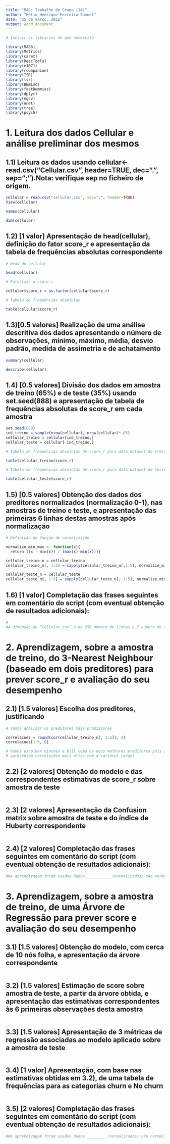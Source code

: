 --- 
title: "MAS: Trabalho de Grupo (14)"
author: "Hélio Henrique Ferreira Samuel"
date: "25 de março, 2022"
output: word_document
---

```{r}
# Incluir as libraries de que necessita

library(MASS)
library(Metrics)
library(caret)
library(DescTools)
library(e1071)
library(rcompanion)
library(ISR)
library(lsr)
library(BBmisc)
library(fastDummies)
library(dplyr)
library(mgcv)
library(nnet)
library(tree)
library(psych)
```

# 1.	Leitura dos dados Cellular e análise preliminar dos mesmos  

## 1.1) Leitura os dados usando cellular<-read.csv("Cellular.csv", header=TRUE, dec=".", sep=";").Nota: verifique sep no ficheiro de origem.  

```{r}
cellular = read.csv("cellular.csv", sep=";", header=TRUE)
View(cellular)

names(cellular)

dim(cellular)

```

## 1.2) [1 valor] Apresentação de head(cellular), definição do fator score_r e apresentação da tabela de frequências absolutas correspondente

```{r}
# Head do cellular

head(cellular)

# Fatorizar o score_r

cellular$score_r = as.factor(cellular$score_r)

# Tabela de frequências absolutas

table(cellular$score_r)

```

## 1.3)[0.5 valores] Realização de uma análise descritiva dos dados apresentando o número de observações, mínimo, máximo, média, desvio padrão, medida de assimetria e de achatamento

```{r}
summary(cellular)

describe(cellular)

```

## 1.4) [0.5 valores] Divisão dos dados em amostra de treino (65%) e de teste (35%) usando set.seed(888) e apresentação de tabela de frequências absolutas de score_r em cada amostra

```{r}
set.seed(888)
ind_treino = sample(nrow(cellular), nrow(cellular)*.65)
cellular_treino = cellular[ind_treino,]
cellular_teste = cellular[-ind_treino,]

# Tabela de frequências absolutas de score_r para data dataset de treino

table(cellular_treino$score_r)

# Tabela de frequências absolutas de score_r para data dataset de teste

table(cellular_teste$score_r)

```

## 1.5)	[0.5 valores] Obtenção dos dados dos preditores normalizados (normalização 0-1), nas amostras de treino e teste, e apresentação das primeiras 6 linhas destas amostras após normalização

```{r}
# Definição da função de normalização

normalize_min_max <- function(x){
  return ((x - min(x)) / (max(x)-min(x)))}

cellular_treino_n = cellular_treino 
cellular_treino_n[, 1:5] = sapply(cellular_treino_n[,1:5], normalize_min_max)

cellular_teste_n = cellular_teste
cellular_teste_n[, 1:5] = sapply(cellular_teste_n[, 1:5], normalize_min_max)
```

## 1.6) [1 valor] Completação das frases seguintes em comentário do script (com eventual obtenção de resultados adicionais): 

```{r}

#
#A dimensão de “Cellular.csv” é de 250 número de linhas e 7 número de colunas; na amostra original encontram-se 200 casos com score_r=”No churn” e no conjunto de teste esta categoria corresponde a 85.23 % das observações

```

# 2. Aprendizagem, sobre a amostra de treino, do 3-Nearest Neighbour (baseado em dois preditores) para prever score_r e avaliação do seu desempenho
## 2.1) [1.5 valores] Escolha dos preditores, justificando

```{r}

# Vamos analisar os preditores mais promissores

correlacoes = round(cor(cellular_treino_n[, 1:6]), 2)
correlacoes[1:5, 6]

# Vamos escolher minutes e bill como os dois melhores preditores pois são os que
# apresentam correlações mais altas com a variável target

```

## 2.2) [2 valores] Obtenção do modelo e das correspondentes estimativas de score_r sobre amostra de teste

```{r}



```
## 2.3) [2 valores] Apresentação da Confusion matrix sobre amostra de teste e do índice de Huberty correspondente

```{r}

```
## 2.4) [2 valores] Completação das frases seguintes em comentário do script (com eventual obtenção de resultados adicionais): 

```{r}

#Na aprendizagem foram usados dados ___________(normalizados/ não normalizados); as observações mais próximas da primeira observação do conjunto de teste são______________ (números das observações); a probabilidade da última observação do conjunto de teste pertencer à classe alvo “No churn”, estimada pelo modelo, é__________________; segundo os resultados estimados, o churn dos clientes na amostra de teste será _______________%.

```

# 3. Aprendizagem, sobre a amostra de treino, de uma Árvore de Regressão para prever score e avaliação do seu desempenho
## 3.1) [1.5 valores] Obtenção do modelo, com cerca de 10 nós folha, e apresentação da árvore correspondente

```{r}


```

## 3.2) [1.5 valores] Estimação de score sobre amostra de teste, a partir da árvore obtida, e apresentação das estimativas correspondentes às 6 primeiras observações desta amostra

```{r}


```

## 3.3) [1.5 valores] Apresentação de 3 métricas de regressão associadas ao modelo aplicado sobre a amostra de teste

```{r}

```

## 3.4) [1 valor] Apresentação, com base nas estimativas obtidas em 3.2), de uma tabela de frequências para as categorias churn  e  No churn

```{r}

```

## 3.5) [2 valores] Completação das frases seguintes em comentário do script (com eventual obtenção de resultados adicionais): 

```{r}

  
#Na aprendizagem foram usados dados ________ (normalizados/ não normalizados);  o R-Square associado ao modelo sobre o teste é______________; o nó folha com menor frequência inclui ________________observações do teste;  segundo os resultados estimados, a % de observações da amostra de teste suscetíveis de fazer churn será ______________.

```


